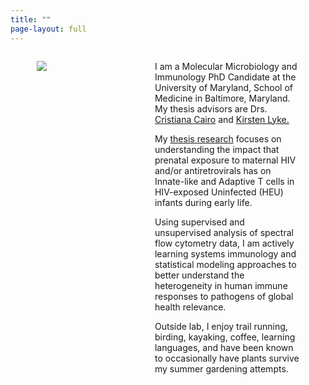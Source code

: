 ```yaml
---
title: ""
page-layout: full
---
```

:::: columns

::: {.column width="5%"}
:::

::: {.column width="30%"}
![](images/RecentPicture.png)
:::

::: {.column width="5%"}

:::

::: {.column width="55%"}
I am a Molecular Microbiology and Immunology PhD Candidate at the University of Maryland, School of Medicine in Baltimore, Maryland. My thesis advisors are Drs. [Cristiana Cairo](https://www.medschool.umaryland.edu/profiles/Cairo-Cristiana/) and [Kirsten Lyke.](https://www.medschool.umaryland.edu/profiles/Lyke-Kirsten/)

My [thesis research](research.qmd) focuses on understanding the impact that prenatal exposure to maternal HIV and/or antiretrovirals has on Innate-like and Adaptive T cells in HIV-exposed Uninfected (HEU) infants during early life.

Using supervised and unsupervised analysis of spectral flow cytometry data, I am actively  learning systems immunology and statistical modeling approaches to better understand the heterogeneity in human immune responses to pathogens of global health relevance.  

Outside lab, I enjoy trail running, birding, kayaking, coffee, learning languages, and have been known to occasionally have plants survive my summer gardening attempts. 
:::

::: {.column width="5%"}

:::

::::